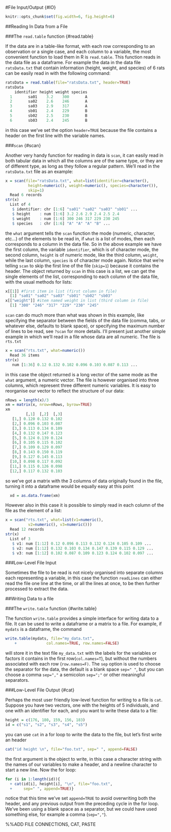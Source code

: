 #File Input/Output {#IO}

```{r setup, include=FALSE}
knitr::opts_chunk$set(fig.width=6, fig.height=6)
```

##Reading In Data from a File

###The `read.table` function {#read.table}

If the data are in a table-like format, with each row corresponding to an observation or a single case, and each column to a variable, the most convenient function to load them in R is `read.table`. This function reads in the data file as a dataframe. For example the data in the data file `ratsData.txt` that contain information (height, weight, and species) of 6 rats can be easily read in with the following command:
```{r, eval=FALSE}
ratsData = read.table(file="ratsData.txt", header=TRUE)
ratsData
    identifier height weight species
  1       sa01    3.2    300       A
  2       sa02    2.6    246       A
  3       sa03    2.9    317       A
  4       sb01    2.4    229       B
  5       sb02    2.5    230       B
  6       sb03    2.4    245       B
```
in this case we've set the option `header=TRUE` because the file contains a header on the first line with the variable names.


###`scan` {#scan}

Another very handy function for reading in data is `scan`, it can easily read in both tabular data in which all the columns are of the same type, or they are of different type, as long as they follow a regular pattern. We'll read in the `ratsData.txt` file as an example:
```{r eval=FALSE}
x = scan(file="ratsData.txt", what=list(identifier=character(),
          height=numeric(), weight=numeric(), species=character()),
          skip=1)
  Read 6 records
str(x)
  List of 4
   $ identifier: chr [1:6] "sa01" "sa02" "sa03" "sb01" ...
   $ height    : num [1:6] 3.2 2.6 2.9 2.4 2.5 2.4
   $ weight    : num [1:6] 300 246 317 229 230 245
   $ species   : chr [1:6] "A" "A" "A" "B" ...
```
the `what` argument tells the `scan` function the mode (numeric, character, etc...) of the elements to be read in, if `what` is a list of modes, then each corresponds to a column in the data file. So in the above example we have the first column, the variable `identifier`, which is of character mode, the second column, `height` is of numeric mode, like the third column, `weight`, while the last column, `species` is of character mode again. Notice that we're telling `scan` to skip the first line of the file (`skip=1`) because it contains the header. The object returned by `scan` in this case is a list, we can get the single elements of the list, corresponding to each column of the data file, with the usual methods for lists:
```{r eval=FALSE}
x[[1]] #first item in list (first column in file)
  [1] "sa01" "sa02" "sa03" "sb01" "sb02" "sb03"
x[["weight"]] #item named weight in list (third column in file)
  [1] "300" "246" "317" "229" "230" "245"
```
`scan` can do much more than what was shown in this example, like specifying the separator between the fields of the data file (comma, tabs, or whatever else, defaults to blank space), or specifying the maximum number of lines to be read, see `?scan` for more details. I'll present just another simple example in which we'll read in a file whose data are all numeric. The file is `rts.txt`
```{r, eval=FALSE}
x = scan("rts.txt", what=numeric())
  Read 36 items
str(x)
   num [1:36] 0.12 0.132 0.102 0.096 0.103 0.087 0.113 ...
```
in this case the object returned is a long vector of the same mode as the `what` argument, a numeric vector. The file is however organised into three columns, which represent three different numeric variables. It is easy to reorganise our vector to reflect the structure of our data:
```{r eval=FALSE}
nRows = length(x)/3
xm = matrix(x, nrow=nRows, byrow=TRUE)
xm
         [,1]  [,2]  [,3]
   [1,] 0.120 0.132 0.102
   [2,] 0.096 0.103 0.087
   [3,] 0.113 0.134 0.109
   [4,] 0.132 0.147 0.123
   [5,] 0.124 0.139 0.124
   [6,] 0.105 0.115 0.102
   [7,] 0.109 0.129 0.097
   [8,] 0.143 0.150 0.119
   [9,] 0.127 0.145 0.113
  [10,] 0.098 0.117 0.092
  [11,] 0.115 0.126 0.098
  [12,] 0.117 0.132 0.103
```
so we've got a matrix with the 3 columns of data originally found in the file, turning it into a dataframe would be equally easy at this point
```{r eval=FALSE}
  xd = as.data.frame(xm)
```
However also in this case it is possible to simply read in each column of the file as the element of a list:
```{r eval=FALSE}
x = scan("rts.txt", what=list(v1=numeric(),
          v2=numeric(), v3=numeric()))
  Read 12 records
str(x)
  List of 3
   $ v1: num [1:12] 0.12 0.096 0.113 0.132 0.124 0.105 0.109 ...
   $ v2: num [1:12] 0.132 0.103 0.134 0.147 0.139 0.115 0.129 ...
   $ v3: num [1:12] 0.102 0.087 0.109 0.123 0.124 0.102 0.097 ...
```

###Low-Level File Input

Sometimes the file to be read is not nicely organised into separate columns each representing a variable, in this case the function `readLines` can either read the file one line at the time, or all the lines at once, to be then further processed to extract the data.

##Writing Data to a file

###The `write.table` function {#write.table}

The function `write.table` provides a simple interface for writing data to a file. It can be used to write a dataframe or a matrix to a file. For example, if `mydats` is a dataframe, the command
```{r eval=FALSE}
write.table(mydats, file="my_data.txt",
    +             col.names=TRUE, row.names=FALSE)
```
will store it in the text file `my_data.txt` with the labels for the variables or factors it contains in the first row(`col.names=T`), but without the numbers associated with each row (`row.names=F)`. The `sep` option is used to choose the separator for the data, the default is a blank space `sep=" "`, but you can choose a comma `sep=","` a semicolon `sep=";"` or other meaningful separators.

###Low-Level File Output {#cat}

 Perhaps the most user friendly low-level function for writing to a file is `cat`. Suppose you have two vectors, one with the heights of 5 individuals, and one with an identifier for each, and you want to write these data to a file:
```{r eval=FALSE}
height = c(176, 180, 159, 156, 183)
id = c("s1", "s2", "s3", "s4", "s5")
```
you can use `cat` in a for loop to write the data to the file, but let's first write an header
```{r eval=FALSE}
cat("id height \n", file="foo.txt", sep=" ", append=FALSE)
```
the first argument is the object to write, in this case a character string with the names of our variables to make a header, and a newline character to start a new line. Now the for loop:
```{r eval=FALSE}
for (i in 1:length(id)){
  + cat(id[i], height[i], "\n", file="foo.txt",
  +     sep=" ", append=TRUE)}
```
notice that this time we've set `append=TRUE` to avoid overwriting both the header, and any previous output from the preceding cycle in the for loop. We've been using a blank space as a separator, but we could have used something else, for example a comma (`sep=","`).



%%ADD FILE CONNECTIONS, CAT, PASTE


